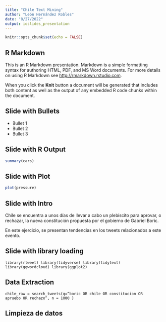 ```yaml
---
title: "Chile Text Mining"
author: "León Hernández Robles"
date: "8/27/2022"
output: ioslides_presentation
---
```


```r
knitr::opts_chunk$set(echo = FALSE)
```

## R Markdown

This is an R Markdown presentation. Markdown is a simple formatting syntax for authoring HTML, PDF, and MS Word documents. For more details on using R Markdown see <http://rmarkdown.rstudio.com>.

When you click the **Knit** button a document will be generated that includes both content as well as the output of any embedded R code chunks within the document.

## Slide with Bullets

- Bullet 1
- Bullet 2
- Bullet 3

## Slide with R Output

```r
summary(cars)
```

## Slide with Plot

```r
plot(pressure)
```




## Slide with Intro
Chile se encuentra a unos días de llevar a cabo un plebiscito para aprovar, o 
rechazar, la nueva constitución propuesta por el gobierno de Gabriel Boric.

En este ejercicio, se presentan tendencias en los tweets relacionados a este
evento.

## Slide with library loading
<code>library(rtweet)
library(tidyverse)
library(tidytext)
library(ggwordcloud)
library(ggplot2)
</code>



## Data Extraction

<code>chile_raw = search_tweets(q="boric OR chile OR constitucion OR apruebo OR rechazo",\n
    n = 1000
)</code>


## Limpieza de datos


